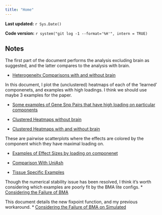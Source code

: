 ```yaml
---
title: "Home"
---
```


**Last updated:** `r Sys.Date()`

**Code version:** `r system("git log -1 --format='%H'", intern = TRUE)`

## Notes
The first part of the document performs the analysis excluding brain as suggested, and the latter compares to the analysis with brain.

*  [Heterogeneity Comparisons with and without brain](ComparingHeterogeneity_withandwithoutBrain.html)

In this document, I plot the (unclustered) heatmaps of each of the 'learned' componenets, and examples with high loadings. I think we should use maybe 3 examples for the paper. 

*  [Some examples of Gene Snp Pairs that have high loading on particular components](ExamplesofUKs.html)


*  [Clustered Heatmaps without brain](NoBrainPatternsofSharing.html)
*  [Clustered Heatmaps with and without brain](UsingStructureinHeatmaps.html)

These are pairwise scatterplots where the effects are colored by the component which they have maximal loading on. 

*  [Examples of Effect Sizes by loading on componenet](plottingbycomponenetz.html)

*  [Comparison With UniAsh](ComparingwithUnivAsh_beta.pdf)
*  [Tissue Specific Examples](TissueSpecific.html)

Though the numerical stability issue has been resolved, I think it's worth considering which examples are poorly fit by the BMA lite configs.
*  [Considering the Failure of BMA](ComparingtoanalysiswithBMA.html)

This document details the new fixpoint function, and my previous workaround.
*  [Considering the Failure of BMA on Simulated](/Users/sarahurbut/matrix_ash/Vignettes/BmaFails.html)